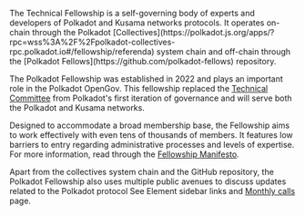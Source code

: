 <p>
  The Technical Fellowship is a self-governing body of experts and developers of
  Polkadot and Kusama networks protocols. It operates on-chain through the
  Polkadot
  [Collectives](https://polkadot.js.org/apps/?rpc=wss%3A%2F%2Fpolkadot-collectives-rpc.polkadot.io#/fellowship/referenda)
  system chain and off-chain through the [Polkadot
  Fellows](https://github.com/polkadot-fellows) repository.
</p>

The Polkadot Fellowship was established in 2022 and plays an important role
in the Polkadot OpenGov. This fellowship replaced the [Technical
Committee](https://wiki.polkadot.network/docs/learn-governance#technical-committee)
from Polkadot's first iteration of governance and will serve both the
Polkadot and Kusama networks.

Designed to accommodate a broad membership base, the Fellowship aims to work
effectively with even tens of thousands of members. It features low barriers
to entry regarding administrative processes and levels of expertise. For
more information, read through the [Fellowship
Manifesto](https://github.com/polkadot-fellows/manifesto/blob/0c3df46d76625980b8b48742cb86f4d8fa6dda8d/manifesto.pdf).

Apart from the collectives system chain and the GitHub repository, the Polkadot Fellowship
also uses multiple public avenues to discuss updates related to the Polkadot protocol See Element sidebar links and [Monthly calls](https://polkadot-fellows.github.io/dashboard/#/opendev) page.
